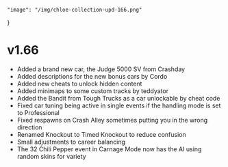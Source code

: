     "image": "/img/chloe-collection-upd-166.png"
}

# v1.66

- Added a brand new car, the Judge 5000 SV from Crashday
- Added descriptions for the new bonus cars by Cordo
- Added new cheats to unlock hidden content
- Added minimaps to some custom tracks by teddyator
- Added the Bandit from Tough Trucks as a car unlockable by cheat code
- Fixed car tuning being active in single events if the handling mode is set to Professional
- Fixed respawns on Crash Alley sometimes putting you in the wrong direction
- Renamed Knockout to Timed Knockout to reduce confusion
- Small adjustments to career balancing
- The 32 Chili Pepper event in Carnage Mode now has the AI using random skins for variety